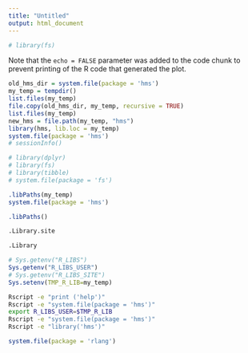 ```yaml
---
title: "Untitled"
output: html_document
---
```



```r
# library(fs)
```

Note that the `echo = FALSE` parameter was added to the code chunk to prevent printing of the R code that generated the plot.


```r
old_hms_dir = system.file(package = 'hms')
my_temp = tempdir()
list.files(my_temp)
file.copy(old_hms_dir, my_temp, recursive = TRUE) 
list.files(my_temp)
new_hms = file.path(my_temp, "hms")
library(hms, lib.loc = my_temp)
system.file(package = 'hms')
# sessionInfo()
```
```r
# library(dplyr)
# library(fs)
# library(tibble)
# system.file(package = 'fs')

```


```r
.libPaths(my_temp)
system.file(package = 'hms')
```
```r
.libPaths() 
```
```r
.Library.site
```

```r
.Library
```
```r
# Sys.getenv("R_LIBS")
Sys.getenv("R_LIBS_USER")
# Sys.getenv("R_LIBS_SITE")
Sys.setenv(TMP_R_LIB=my_temp)
```
```bash
Rscript -e "print ('help')"
Rscript -e "system.file(package = 'hms')"
export R_LIBS_USER=$TMP_R_LIB
Rscript -e "system.file(package = 'hms')"
Rscript -e "library('hms')"

```



```r
system.file(package = 'rlang')
```

